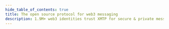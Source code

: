 ```yaml
---
hide_table_of_contents: true
title: The open source protocol for web3 messaging
description: 1.9M+ web3 identities trust XMTP for secure & private messaging
---
```



<!-- # The open source protocol for web3 messaging

Thousands of awesome projects, people, and partners rely on XMTP -->

<BuiltWithXmtp />
